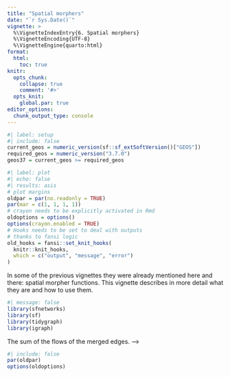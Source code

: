 ```yaml
---
title: "Spatial morphers"
date: "`r Sys.Date()`"
vignette: >
  %\VignetteIndexEntry{6. Spatial morphers}
  %\VignetteEncoding{UTF-8}
  %\VignetteEngine{quarto:html}
format:
  html:
    toc: true
knitr:
  opts_chunk: 
    collapse: true
    comment: '#>'
  opts_knit:
    global.par: true
editor_options: 
  chunk_output_type: console
---
```


```r
#| label: setup
#| include: false
current_geos = numeric_version(sf::sf_extSoftVersion()["GEOS"])
required_geos = numeric_version("3.7.0")
geos37 = current_geos >= required_geos
```

```r
#| label: plot
#| echo: false
#| results: asis
# plot margins
oldpar = par(no.readonly = TRUE)
par(mar = c(1, 1, 1, 1))
# crayon needs to be explicitly activated in Rmd
oldoptions = options()
options(crayon.enabled = TRUE)
# Hooks needs to be set to deal with outputs
# thanks to fansi logic
old_hooks = fansi::set_knit_hooks(
  knitr::knit_hooks,
  which = c("output", "message", "error")
)
```

In some of the previous vignettes they were already mentioned here and there: spatial morpher functions. This vignette describes in more detail what they are and how to use them.

```r
#| message: false
library(sfnetworks)
library(sf)
library(tidygraph)
library(igraph)
```

<!-- ## Morphing and unmorphing -->
<!-- *Morphing* networks is a functionality that has its roots in `tidygraph`. It allows you to *temporarily* change the topology of the original network with the `tidygraph::morph()` verb, perform some actions on this "morphed state" of the network using `dplyr` verbs, and finally merge the changes back into the original network with the `tidygraph::unmorph()` verb. How the topology is changed during morphing depends on the used *morpher function*, which you provide to `tidygraph::morph()`. -->

<!-- You can choose between a wide range of available *morpher functions* in `tidygraph`. The names of these functions all start with `to_`. The `sfnetworks` package adds a set of dedicated *spatial morphers*, having names starting with `to_spatial_`. They will be presented later in this vignette. Lets first show a practical example to get a better idea of how morphing can be useful. -->

<!-- In network analysis, community detection algorithms allow you to discover cohesive groups in networks, based on specific network properties. There is a large offer of (wrappers around) such algorithms in `tidygraph`, see [here](https://tidygraph.data-imaginist.com/reference/group_graph.html). Most of them are intended for and can only be applied to the nodes. For example, the often used [Louvain algorithm](https://en.wikipedia.org/wiki/Louvain_method), that seeks to optimize [modularity](https://en.wikipedia.org/wiki/Modularity_(networks)) of the partition. -->

<!-- But what if we want to detect communities within *edges*? Then, the `tidygraph::to_linegraph()` morpher comes in handy. It converts a network into its linegraph, where nodes become edges and edges become nodes. That is, we can morph the network into its linegraph, run the community detection algorithm on the *nodes* of the morphed state, attach to each node information about the group it is assigned to, and automatically merge those changes back into the *edges* of the original network. -->

<!-- ```{r} -->
<!-- net = as_sfnetwork(roxel, directed = FALSE) |> -->
<!--   st_transform(3035) -->

<!-- grouped_net = net |> -->
<!--   morph(to_linegraph) |> -->
<!--   mutate(group = group_louvain()) |> -->
<!--   unmorph() -->

<!-- grouped_net -->
<!-- # The algorithm detected 34 communities. -->
<!-- grouped_net |> -->
<!--   activate("edges") |> -->
<!--   pull(group) |> -->
<!--   unique() |> -->
<!--   length() -->
<!-- ``` -->

<!-- In all grouping functions in `tidygraph`, the group index `1` belongs the largest group, the index `2` to the second largest group, et cetera. Lets plot only the first third of the 34 groups, to keep the plot clear. -->

<!-- ```{r} -->
<!-- #| fig-width: 5 -->
<!-- #| fig-height: 5 -->
<!-- plot(st_geometry(net, "edges"), col = "grey", lwd = 0.5) -->

<!-- grouped_net |> -->
<!--   activate("edges") |> -->
<!--   st_as_sf() |> -->
<!--   transmute(group = as.factor(group)) |> -->
<!--   filter(group %in% c(1:11)) |> -->
<!--   plot(lwd = 4, add = TRUE) -->
<!-- ``` -->

<!-- Another application of the `tidygraph::to_linegraph()` morpher is to find "cut edges" in the network. These are edges that break the connectivity of a connected component when they are removed. Hence, they have a crucial function in preserving the connectivity of a network. -->

<!-- ```{r} -->
<!-- #| layout-ncol: 2 -->
<!-- #| fig-cap:  -->
<!-- #|   - "Cut nodes" -->
<!-- #|   - "Cut edges" -->
<!-- new_net = net |> -->
<!--   mutate(is_cut = node_is_cut()) |> -->
<!--   morph(to_linegraph) |> -->
<!--   mutate(is_cut = node_is_cut()) |> -->
<!--   unmorph() -->

<!-- cut_nodes = new_net |> -->
<!--   activate("nodes") |> -->
<!--   filter(is_cut) |> -->
<!--   st_geometry() -->

<!-- cut_edges = new_net |> -->
<!--   activate("edges") |> -->
<!--   filter(is_cut) |> -->
<!--   st_geometry() -->

<!-- plot(net, col = "grey") -->
<!-- plot(cut_nodes, col = "red", pch = 20, cex = 2, add = TRUE) -->
<!-- plot(net, col = "grey") -->
<!-- plot(cut_edges, col = "red", lwd = 4, add = TRUE) -->
<!-- ``` -->

<!-- Internally, a morphed state of a network is a list, in which each element is a network on its own. Some morphers create a list with only a single element, like the linegraph example above, while others create a list with multiple elements. For example, the `tidygraph::to_components()` morpher splits the original network into its unconnected components, storing each component as a separate network in the list. -->

<!-- ```{r} -->
<!-- morphed_net = morph(net, to_components) -->

<!-- morphed_net -->
<!-- class(morphed_net) -->

<!-- length(morphed_net) -->
<!-- ``` -->

<!-- All dplyr verbs for which a tbl_graph method exists can also be applied to a morphed state. Technically, that means that the same operation is applied to each element in the list. In `sfnetworks`, it is also possible to use `sf::st_join()` and `sf::st_filter()` on morphed states of networks. -->

<!-- The mapping back to the original network is stored in *.tidygraph_node_index* and *.tidygraph_edge_index* columns, for nodes and edges respectively. These columns contain the indices (i.e. rownumber) of the original nodes and edges. During unmorphing these indices are used to join the changes made in the morphed state back into the original network. A `dplyr::left_join()` semantic is applied here. That means that the network has the *same* number of nodes and edges after unmorphing as it had before morphing, no matter if either the morpher function or the subsequent operations on the morphed state added or removed any nodes or edges. Whenever an original node or edge index occurs more than once in a morphed state, only the information added to its first instance is merged back into the original network. -->

<!-- ## Converting -->

<!-- Morphing is meant to make *temporary* changes to your network. However, what if you want to make *lasting* changes? Good news! The *same* morpher functions that are used for temporary conversions during morphing can be used for lasting conversions when you provide them to the `tidygraph::convert()` verb instead. In that case, the morphed state of the original network will be returned as a new network itself. This is mainly meant for those morpher functions that produce a morphed state with a *single* element. For example converting the network into its complement, where nodes are connected only if they were not connected in the original graph. -->

<!-- ```{r} -->
<!-- convert(net, to_complement) -->
<!-- ``` -->

<!-- The internally created *.tidygraph_node_index* and/or *.tidygraph_edge_index* columns are present in the network returned by `tidygraph::convert()`. If you rather don't have that, set `.clean = TRUE`. -->

<!-- Whenever the morphed state consists of *multiple* elements, only one of them is returned as the new network. By default that is the first one, but you can pick an element yourself by setting the `.select` argument, e.g. `.select = 2`. -->

<!-- ## Spatial morphers -->

<!-- A lot of morpher functions are offered by `tidygraph`. See the overview of them [here](https://tidygraph.data-imaginist.com/reference/morphers.html). Most of them should work without problems on sfnetworks, and can be useful for spatial network analysis. On top of that offer, `sfnetworks` adds some additional *spatial morphers* that fit use-cases for which `tidygraph` does not have an implemented morpher function. See the overview of them [here](https://luukvdmeer.github.io/sfnetworks/reference/spatial_morphers.html). Below they will all be shortly introduced. -->

<!-- ### to_spatial_contracted -->

<!-- The `to_spatial_contracted()` morpher groups nodes based on given grouping variables, and merges each group of nodes into a single, new node. The geometry of this new node will be the centroid of the geometries of all group members. Edges that were incidents to any of the group members are updated such that they are now incident to the new node. Their boundaries are updated accordingly to preserve the valid spatial network structure. The morphed state contains a single sfnetwork. -->

<!-- To create the groups of nodes, the morpher accepts grouping variables as `...` argument. These will be evaluated in the same way as arguments to `dplyr::group_by()`. That means you can group the nodes based on any (combination of) attribute(s). For an example of grouping based on a spatial clustering algorithm, see the [Network pre-processing and cleaning](https://luukvdmeer.github.io/sfnetworks/articles/sfn02_preprocess_clean.html#simplify-intersections) vignette. -->

<!-- A point of attention is that contraction introduces new *multiple edges* and/or *loop edges*. Multiple edges are introduced by contraction when there are several connections between the same groups of nodes. Loop edges are introduced by contraction when there are connections within a group. Setting `simplify = TRUE` will remove the multiple and loop edges after contraction. However, note that this also removes multiple and loop edges that already existed before contraction. -->

<!-- The `to_spatial_contracted()` morpher gives the options to summarise attributes of nodes in a group. By setting the `summarise_attributes` argument you can specify on a per-attribute basis how the attributes of the new node should be inferred from the attributes of the group members. There are two ways to specify the combination technique for an attribute: -->

<!-- - As a character, referring to the name of a pre-defined combination technique in `igraph`. Examples include `mean`, `sum`, `first` and `last`. See [here](https://igraph.org/r/doc/igraph-attribute-combination.html) for an overview of all implemented techniques. -->
<!-- - As a function, taking a vector of attribute values as input and returning a single value. This is helpful when you want to combine attributes in a way that is not pre-defined in `igraph`. -->

<!-- Providing a single character or a single function (e.g. `summarise_attributes = "sum"`) will apply the same technique to each attribute. Instead, you can provide a named list with a different technique for each attribute. This list can also include one unnamed element containing the technique that should be applied to all attributes that were not referenced in any of the other elements. -->

<!-- ```{r} -->
<!-- #| layout-ncol: 2 -->
<!-- #| fig-cap: -->
<!-- #|   - "Grouped nodes" -->
<!-- #|   - "Contracted network" -->
<!-- new_net = net |> -->
<!--   activate("nodes") |> -->
<!--   filter(group_components() == 1) |> -->
<!--   mutate(foo = sample(c(1:10), graph_order(), replace = TRUE)) |> -->
<!--   mutate(bar = sample(c(TRUE, FALSE), graph_order(), replace = TRUE)) |> -->
<!--   mutate(louvain = as.factor(group_louvain())) -->

<!-- contracted_net = convert( -->
<!--   new_net, -->
<!--   to_spatial_contracted, -->
<!--   louvain, -->
<!--   simplify = TRUE, -->
<!--   summarise_attributes = list( -->
<!--     foo = "sum", -->
<!--     bar = function(x) any(x), -->
<!--     louvain = "first" -->
<!--   ) -->
<!-- ) -->

<!-- plot(st_geometry(new_net, "edges")) -->
<!-- plot(st_as_sf(new_net)["louvain"], key.pos = NULL, pch = 20, add = TRUE) -->
<!-- plot(st_geometry(contracted_net, "edges")) -->
<!-- plot( -->
<!--   st_as_sf(contracted_net)["louvain"], -->
<!--   cex = 2, key.pos = NULL, -->
<!--   pch = 20, add = TRUE -->
<!-- ) -->
<!-- ``` -->

<!-- ### to_spatial_directed -->

<!-- The `to_spatial_directed()` morpher turns an undirected network into a directed one based on the direction given by the linestring geometries of the edges. Hence, from the node corresponding to the first point of the linestring, to the node corresponding to the last point of the linestring. This in contradiction to `tidygraph::to_directed()`, which bases the direction on the node indices given in the *to* and *from* columns of the edges. In undirected networks the lowest node index is always used as *from* index, no matter the order of endpoints in the edges' linestring geometry. Therefore, the *from* and *to* node indices of an edge may not always correspond to the first and last endpoint of the linestring geometry, and `to_spatial_directed()` gives different results as `tidygraph::to_directed()`. -->

<!-- ```{r} -->
<!-- net |> -->
<!--   activate("nodes") |> -->
<!--   mutate(bc_undir = centrality_betweenness()) |> -->
<!--   morph(to_spatial_directed) |> -->
<!--   mutate(bc_dir = centrality_betweenness()) |> -->
<!--   unmorph() |> -->
<!--   mutate(bc_diff = bc_dir - bc_undir) |> -->
<!--   arrange(desc(bc_diff)) -->
<!-- ``` -->

<!-- ### to_spatial_explicit -->

<!-- If your original network is *spatially implicit* (i.e. edges do not have a geometry list column), the `to_spatial_explicit()` morpher explicitizes the edges by creating a geometry list column for them. If the edges table can be directly converted to an sf object using `sf::st_as_sf()`, extra arguments can be provided as `...`, which will be forwarded to `sf::st_as_sf()` internally. Otherwise, straight lines will be drawn between the end nodes of each edge. The morphed state contains a single sfnetwork. -->

<!-- ```{r} -->
<!-- #| layout-ncol: 2 -->
<!-- #| fig-cap: -->
<!-- #|   - "Implicit edges" -->
<!-- #|   - "Explicit edges" -->
<!-- implicit_net = st_set_geometry(activate(net, "edges"), NULL) -->
<!-- explicit_net = convert(implicit_net, to_spatial_explicit) -->

<!-- plot(implicit_net, draw_lines = FALSE) -->
<!-- plot(explicit_net) -->
<!-- ``` -->

<!-- ### to_spatial_neighborhood -->

<!-- The `to_spatial_neighborhood()` morpher limits the original network to those nodes that are part of the neighborhood of a specified *origin* node. This origin node can be specified by a node index, but also by any geospatial point (as sf or sfc object). Internally, such a point will be snapped to its nearest node before calculating the neighborhood. A neighborhood contains all nodes that can be reached within a certain cost threshold from the origin node. The morphed state contains a single sfnetwork. See the [Routing](https://luukvdmeer.github.io/sfnetworks/articles/sfn04_routing.html#isochrones-and-isodistances) vignette for more details and examples. -->

<!-- ```{r} -->
<!-- #| fig-width: 5 -->
<!-- #| fig-height: 5 -->
<!-- # Define the origin location. -->
<!-- p = net |> -->
<!--   st_geometry() |> -->
<!--   st_combine() |> -->
<!--   st_centroid() -->

<!-- # Subset neighborhood. -->
<!-- neigh_net = net |> -->
<!--   activate("edges") |> -->
<!--   convert(to_spatial_neighborhood, p, threshold = 500, weights = edge_length()) -->

<!-- plot(net, col = "grey") -->
<!-- plot(neigh_net, col = "red", add = TRUE) -->
<!-- ``` -->

<!-- ### to_spatial_shortest_paths -->

<!-- The `to_spatial_shortest_paths()` morpher limits the original network to those nodes and edges that are part of the shortest path between two nodes. Just as with the other shortest path calculation functionalities presented in the [Routing](https://luukvdmeer.github.io/sfnetworks/articles/sfn04_routing.html) vignette, besides node indices or names, any geospatial point (as sf or sfc object) can be provided as *from* and *to* node. Internally, such points will be snapped to their nearest node before calculating the shortest path. -->

<!-- The morpher only accepts a single *from* node. If also a single *to* node is provided, the morphed state of the network contains a single sfnetwork. However, it is also possible to provide multiple *to* nodes. Then, the morphed state of the network contains multiple sfnetworks, one for each from-to combination. -->

<!-- ```{r} -->
<!-- net |> -->
<!--   activate("edges") |> -->
<!--   convert( -->
<!--     to_spatial_shortest_paths, -->
<!--     from = 1, to = 100, -->
<!--     weights = edge_length() -->
<!--   ) -->
<!-- ``` -->

<!-- ```{r} -->
<!-- #| fig-width: 5 -->
<!-- #| fig-height: 5 -->
<!-- new_net = net |> -->
<!--   activate("edges") |> -->
<!--   morph( -->
<!--     to_spatial_shortest_paths, -->
<!--     from = 1, to = seq(10, 100, 10), -->
<!--     weights = edge_length() -->
<!--   ) |> -->
<!--   mutate(in_paths = TRUE) |> -->
<!--   unmorph() -->

<!-- new_net |> -->
<!--   st_geometry() |> -->
<!--   plot(col = "grey", lwd = 2) -->

<!-- new_net |> -->
<!--   filter(in_paths) |> -->
<!--   st_geometry() |> -->
<!--   plot(col = "red", lwd = 4, add = TRUE) -->
<!-- ``` -->

<!-- ### to_spatial_simple -->

<!-- The `to_spatial_simple()` morpher removes loop edges from the network and merges multiple edges into one. Loop edges are edges that start and end at the same node. Multiple edges are sets of edges that connect the same pair of nodes. The morphed state contains a single sfnetwork. See the [Network pre-processing and cleaning](https://luukvdmeer.github.io/sfnetworks/articles/sfn02_preprocess_clean.html#simplify-network) vignette for more details and examples. -->

<!-- In the same way as `to_spatial_contracted()`, the `to_spatial_simple()` morpher gives the option to specify how attributes from merged edges should be inferred from the attributes of the set members. The geometry of a merged edge however is always equal to the geometry of the first set member. -->

<!-- ```{r} -->
<!-- #| layout-ncol: 2 -->
<!-- # Add a flow attribute to the edges. -->
<!-- # When merging multiple edges, we want the flow of the new edge to be: -->
<!-- # --> The sum of the flows of the merged edges. -->
<!-- new_net = net |> -->
<!--   activate("edges") |> -->
<!--   mutate(flow = sample(c(1:100), ecount(net), replace = TRUE)) -->

<!-- # Select a set of multiple edges to inspect before simplifying. -->
<!-- a_multiple = new_net |> -->
<!--   filter(edge_is_multiple()) |> -->
<!--   slice(1) -->

<!-- new_net |> -->
<!--   filter(edge_is_between(pull(a_multiple, from), pull(a_multiple, to))) |> -->
<!--   st_as_sf() -->
<!-- # Simplify the network. -->
<!-- # We summarise the flow attribute by taking the sum of the merged edge flows. -->
<!-- # For all the other attributes we simply take the first value in the set. -->
<!-- simple_net = new_net |> -->
<!--   convert( -->
<!--     to_spatial_simple, -->
<!--     summarise_attributes = list(flow = "sum", "first") -->
<!--   ) -->

<!-- # The multiple edges are merged into one. -->
<!-- # The flow is summarised by taking the sum of the merged edge flows. -->
<!-- simple_net |> -->
<!--   filter(edge_is_between(pull(a_multiple, from), pull(a_multiple, to))) |> -->
<!--   st_as_sf() -->
<!-- ``` -->

<!-- ### to_spatial_smooth -->

<!-- The `to_spatial_smooth()` morpher creates a smoothed version of the original network by iteratively removing pseudo nodes. In the case of directed networks, pseudo nodes are those nodes that have only one incoming and one outgoing edge. In undirected networks, pseudo nodes are those nodes that have two incident edges. Connectivity of the -->
<!-- network is preserved by concatenating the incident edges of each removed pseudo node. The morphed state contains a single sfnetwork. See the [Network pre-processing and cleaning](https://luukvdmeer.github.io/sfnetworks/articles/sfn02_preprocess_clean.html#smooth-pseudo-nodes) vignette for more details and examples. -->

<!-- ```{r} -->
<!-- #| layout-ncol: 2 -->
<!-- #| fig-cap:  -->
<!-- #|   - "Original network" -->
<!-- #|   - "Smoothed network" -->
<!-- smoothed_net = convert(net, to_spatial_smooth) -->

<!-- plot(net) -->
<!-- plot(net, col = "red", cex = 0.8, lwd = 0.1) -->
<!-- plot(smoothed_net, col = "grey", add = TRUE) -->
<!-- ``` -->

<!-- ### to_spatial_subdivision -->

<!-- The `to_spatial_subdivision()` morpher creates a subdivision of the original network by subdividing edges at each interior point that is equal to any other interior or boundary point of other edges. Interior points in this sense are those points that are included in a linestring geometry feature but are not endpoints of it, while boundary points are the endpoints of the linestrings. The network is reconstructed after subdivision such that connections are created at the points of subdivision. The morphed state contains a single sfnetwork. See the [Network pre-processing and cleaning](https://luukvdmeer.github.io/sfnetworks/articles/sfn02_preprocess_clean.html#subdivide-edges) vignette for more details and examples. -->

<!-- ```{r} -->
<!-- subdivided_net = convert(net, to_spatial_subdivision) -->

<!-- # Original network. -->
<!-- paste("Number of edges: ", ecount(net)) -->
<!-- paste("Number of components: ", count_components(net)) -->

<!-- # Subdivided network. -->
<!-- # The whole network is now a single connected component! -->
<!-- paste("Number of edges: ", ecount(subdivided_net)) -->
<!-- paste("Number of components: ", count_components(subdivided_net)) -->
<!-- ``` -->

<!-- ### to_spatial_subset -->

<!-- The `to_spatial_subset()` morpher takes a subset of the network by applying a spatial filter. A spatial filter is a filter on a geometry list column based on a spatial predicate. The morphed state contains a single sfnetwork. We can use this for example to spatially join information *only* to a spatial subset of the nodes in the network. A tiny example just to get an idea of how this would work: -->

<!-- ```{r} -->
<!-- codes = net |> -->
<!--   st_make_grid(n = c(2, 2)) |> -->
<!--   st_as_sf() |> -->
<!--   mutate(post_code = seq(1000, 1000 + n() * 10 - 10, 10)) -->

<!-- points = st_geometry(net, "nodes")[c(2, 3)] -->

<!-- net |> -->
<!--   morph(to_spatial_subset, points, .pred = st_equals) |> -->
<!--   st_join(codes, join = st_intersects) |> -->
<!--   unmorph() -->
<!-- ``` -->

<!-- If you want to apply the spatial filter to the edges instead of the nodes, either activate edges before morphing, or set `subset_by = "edges"`. -->

<!-- For filters on attribute columns, use `tidygraph::to_subgraph()` instead. Again, a tiny fictional example just to get an idea of how this would work: -->

<!-- ```{r} -->
<!-- net = net |> -->
<!--   activate("nodes") |> -->
<!--   mutate(building = sample(c(TRUE, FALSE), n(), replace = TRUE)) -->

<!-- net |> -->
<!--   morph(to_subgraph, building) |> -->
<!--   st_join(codes, join = st_intersects) |> -->
<!--   unmorph() -->
<!-- ``` -->

<!-- ### to_spatial_transformed -->

<!-- The `to_spatial_transformed()` morpher temporarily transforms the network into a different coordinate reference system. An example of a situation in which this can be helpful, is the usage of the spatial edge measure function `edge_azimuth()`. This function calculates the azimuth (or *bearing*) of edge linestrings, but requires a geographic CRS for that. -->

<!-- ```{r} -->
<!-- #| error: true -->
<!-- # Azimuth calculation fails with our projected CRS. -->
<!-- # The function complains the coordinates are not longitude/latitude. -->
<!-- net |> -->
<!--   activate("edges") |> -->
<!--   mutate(azimuth = edge_azimuth()) -->
<!-- ``` -->
<!-- ```{r} -->
<!-- # We make it work by temporarily transforming to a different CRS. -->
<!-- net |> -->
<!--   activate("edges") |> -->
<!--   morph(to_spatial_transformed, 4326) |> -->
<!--   mutate(azimuth = edge_azimuth()) |> -->
<!--   unmorph() -->
<!-- ``` -->

```r
#| include: false
par(oldpar)
options(oldoptions)
```

<!-- By arranging the edges table first, you can influence *which* edge in a set of multiple edges is kept. However, this way of simplifying still selects a single edge from the set, and drops all the others. When your edges have attributes, you might prefer to *merge* the edges in a set into a single new edge. This new edge has the geometry of the first edge in the set, but its attribute values are a combination of the attributes of all the edges in the set. This is exactly what the function `to_spatial_simple()` does. It has an argument `summarise_attributes` that lets you specify exactly how you want to merge the attributes of each set of multiple edges. -->

<!-- How attributes should be combined is of course dependent on the type and purpose of each attribute. Therefore, the combination technique can be specified on a per-attribute basis. There are two ways to specify the combination technique for an attribute: -->

<!-- - As a character, referring to the name of a pre-defined combination technique in `igraph`. Examples include `mean`, `sum`, `first` and `last`. See [here](https://igraph.org/r/doc/igraph-attribute-combination.html) for an overview of all implemented techniques. -->
<!-- - As a function, taking a vector of attribute values as input and returning a single value. This is helpful when you want to combine attributes in a way that is not pre-defined in `igraph`. -->

<!-- Providing a single character or a single function (e.g. `summarise_attributes = "sum"`) will apply the same technique to each attribute. Instead, you can provide a named list with a different technique for each attribute. This list can also include one unnamed element containing the technique that should be applied to all attributes that were not referenced in any of the other elements. Note that the geometry-list column, the tidygraph index column, as well as the *from* and *to* columns are not attributes! -->

<!-- The analogue of this in tidyverse terms is a `dplyr::group_by()` operation followed by a `dplyr::summarise()` call. The groups in this case are defined by the start and end node indices of the edges. Edges that connect the same pair of nodes (i.e. multiple edges) are in the same group. Then, attributes are summarised into a single value for each group separately. -->

